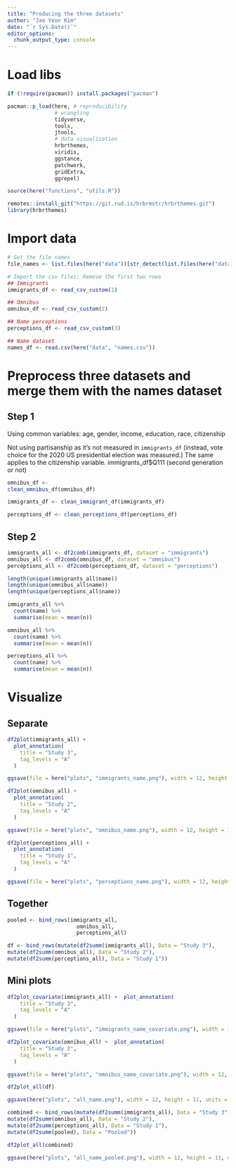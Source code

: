 ```yaml
---
title: "Producing the three datasets" 
author: "Jae Yeon Kim"
date: "`r Sys.Date()`"
editor_options: 
  chunk_output_type: console
---
```


# Load libs 

```r
if (!require(pacman)) install.packages("pacman")

pacman::p_load(here, # reproducibility
               # wrangling 
               tidyverse, 
               tools, 
               jtools, 
               # data visualization 
               hrbrthemes,
               viridis, 
               ggstance, 
               patchwork,
               gridExtra,
               ggrepel)

source(here("functions", "utils.R"))

remotes::install_git("https://git.rud.is/hrbrmstr/hrbrthemes.git")
library(hrbrthemes)
```

# Import data 

```r
# Get the file names 
file_names <- list.files(here("data"))[str_detect(list.files(here("data")), "2021_")]
```

```r
# Import the csv files; Remove the first two rows                                         
## Immigrants
immigrants_df <- read_csv_custom(1)

## Omnibus 
omnibus_df <- read_csv_custom(2)

## Name perceptions 
perceptions_df <- read_csv_custom(3)

## Name dataset
names_df <- read.csv(here("data", "names.csv"))
```

# Preprocess three datasets and merge them with the names dataset 

## Step 1 

Using common variables: age, gender, income, education, race, citizenship

Not using partisanship as it's not measured in `immigrants_df` (instead, vote choice for the 2020 US presidential election was measured.) The same applies to the citizenship variable. immigrants_df$Q111 (second generation or not)

```r
omnibus_df <- 
clean_omnibus_df(omnibus_df)

immigrants_df <- clean_immigrant_df(immigrants_df)

perceptions_df <- clean_perceptions_df(perceptions_df)
```

## Step 2 

```r
immigrants_all <- df2comb(immigrants_df, dataset = "immigrants")
omnibus_all <- df2comb(omnibus_df, dataset = "omnibus")
perceptions_all <- df2comb(perceptions_df, dataset = "perceptions")

length(unique(immigrants_all$name))
length(unique(omnibus_all$name))
length(unique(perceptions_all$name))

immigrants_all %>%
  count(name) %>%
  summarise(mean = mean(n))

omnibus_all %>%
  count(name) %>%
  summarise(mean = mean(n))

perceptions_all %>%
  count(name) %>%
  summarise(mean = mean(n))
```

# Visualize 

## Separate 

```r
df2plot(immigrants_all) +
  plot_annotation(
    title = "Study 3",
    tag_levels = "A"
  )

ggsave(file = here("plots", "immigrants_name.png"), width = 12, height = 11, units = "in")

df2plot(omnibus_all) +
  plot_annotation(
    title = "Study 2",
    tag_levels = "A"
  )

ggsave(file = here("plots", "omnibus_name.png"), width = 12, height = 11, units = "in")

df2plot(perceptions_all) +
  plot_annotation(
    title = "Study 1",
    tag_levels = "A"
  )

ggsave(file = here("plots", "perceptions_name.png"), width = 12, height = 11, units = "in")
```

## Together

```r
pooled <- bind_rows(immigrants_all, 
                      omnibus_all, 
                      perceptions_all)

df <- bind_rows(mutate(df2summ(immigrants_all), Data = "Study 3"),
mutate(df2summ(omnibus_all), Data = "Study 2"),
mutate(df2summ(perceptions_all), Data = "Study 1"))
```

## Mini plots 

```r
df2plot_covariate(immigrants_all) +  plot_annotation(
    title = "Study 3",
    tag_levels = "A"
  )

ggsave(file = here("plots", "immigrants_name_covariate.png"), width = 12, height = 11, units = "in")

df2plot_covariate(omnibus_all) +  plot_annotation(
    title = "Study 2",
    tag_levels = "A"
  )

ggsave(file = here("plots", "omnibus_name_covariate.png"), width = 12, height = 11, units = "in")
```

```r
df2plot_all(df)

ggsave(here("plots", "all_name.png"), width = 12, height = 11, units = "in")

combined <- bind_rows(mutate(df2summ(immigrants_all), Data = "Study 3"),
mutate(df2summ(omnibus_all), Data = "Study 2"),
mutate(df2summ(perceptions_all), Data = "Study 1"),
mutate(df2summ(pooled), Data = "Pooled"))

df2plot_all(combined)

ggsave(here("plots", "all_name_pooled.png"), width = 12, height = 11, units = "in")
```